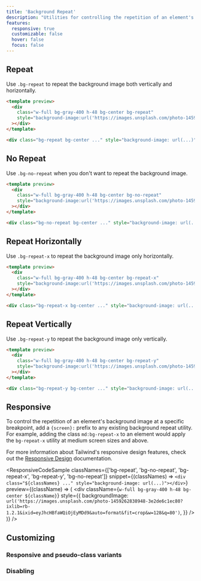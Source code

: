 ```yaml
---
title: 'Background Repeat'
description: "Utilities for controlling the repetition of an element's background image."
features:
  responsive: true
  customizable: false
  hover: false
  focus: false
---
```




## Repeat

Use `.bg-repeat` to repeat the background image both vertically and horizontally.

```html
<template preview>
  <div
    class="w-full bg-gray-400 h-48 bg-center bg-repeat"
    style="background-image:url('https://images.unsplash.com/photo-1459262838948-3e2de6c1ec80?ixlib=rb-1.2.1&ixid=eyJhcHBfaWQiOjEyMDd9&auto=format&fit=crop&w=128&q=80');"
  ></div>
</template>

<div class="bg-repeat bg-center ..." style="background-image: url(...)"></div>
```

## No Repeat

Use `.bg-no-repeat` when you don't want to repeat the background image.

```html
<template preview>
  <div
    class="w-full bg-gray-400 h-48 bg-center bg-no-repeat"
    style="background-image:url('https://images.unsplash.com/photo-1459262838948-3e2de6c1ec80?ixlib=rb-1.2.1&ixid=eyJhcHBfaWQiOjEyMDd9&auto=format&fit=crop&w=128&q=80');"
  ></div>
</template>

<div class="bg-no-repeat bg-center ..." style="background-image: url(...)"></div>
```

## Repeat Horizontally

Use `.bg-repeat-x` to repeat the background image only horizontally.

```html
<template preview>
  <div
    class="w-full bg-gray-400 h-48 bg-center bg-repeat-x"
    style="background-image:url('https://images.unsplash.com/photo-1459262838948-3e2de6c1ec80?ixlib=rb-1.2.1&ixid=eyJhcHBfaWQiOjEyMDd9&auto=format&fit=crop&w=128&q=80');"
  ></div>
</template>

<div class="bg-repeat-x bg-center ..." style="background-image: url(...)"></div>
```

## Repeat Vertically

Use `.bg-repeat-y` to repeat the background image only vertically.

```html
<template preview>
  <div
    class="w-full bg-gray-400 h-48 bg-center bg-repeat-y"
    style="background-image:url('https://images.unsplash.com/photo-1459262838948-3e2de6c1ec80?ixlib=rb-1.2.1&ixid=eyJhcHBfaWQiOjEyMDd9&auto=format&fit=crop&w=128&q=80');"
  ></div>
</template>

<div class="bg-repeat-y bg-center ..." style="background-image: url(...)"></div>
```

## Responsive

To control the repetition of an element's background image at a specific breakpoint, add a `{screen}:` prefix to any existing background repeat utility. For example, adding the class `md:bg-repeat-x` to an element would apply the `bg-repeat-x` utility at medium screen sizes and above.

For more information about Tailwind's responsive design features, check out the [Responsive Design](/docs/responsive-design) documentation.

<ResponsiveCodeSample
  classNames={['bg-repeat', 'bg-no-repeat', 'bg-repeat-x', 'bg-repeat-y', 'bg-no-repeat']}
  snippet={(classNames) => `
    <div class="${classNames} ..." style="background-image: url(...)"></div>
  `}
  preview={(className) => (
    <div
      className={`w-full bg-gray-400 h-48 bg-center ${className}`}
      style={{
        backgroundImage: `url('https://images.unsplash.com/photo-1459262838948-3e2de6c1ec80?ixlib=rb-1.2.1&ixid=eyJhcHBfaWQiOjEyMDd9&auto=format&fit=crop&w=128&q=80')`,
      }}
    />
  )}
/>

## Customizing

### Responsive and pseudo-class variants

<Variants plugin="backgroundRepeat" />

### Disabling

<Disabling plugin="backgroundRepeat" />
